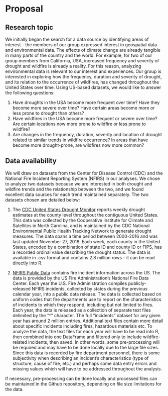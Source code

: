 # Proposal

## Research topic
We initially began the search for a data source by identifying areas of interest - the members of our group expressed interest in geospatial data and environmental data. 
The effects of climate change are already tangible in many parts of the country and the world. For example, for two of our group members from California, USA,
increased frequency and severity of drought and wildfire is already a reality. For this reason, analyzing environmental data is relevant to our interest and experiences. 
Our group is interested in exploring how the frequency, duration and severity of drought, and its relation to the occurrence of wildfires, has changed throughout the 
United States over time. Using US-based datasets, we would like to answer the following questions: 

  1. Have droughts in the USA become more frequent over time? Have they become more severe over time? Have certain areas become
  more or less prone to drought than others?
  2. Have wildfires in the USA become more frequent or severe over time? Are certain locations now more prone to wildfire or less prone to wildfire?
  3. Are changes in the frequency, duration, severity and location of drought related to similar trends in wildfire occurrence? In areas that have become more drought-prone, 
  are wildfires now more common?

## Data availability
  We will draw on datasets from the Center for Disease Control (CDC) and the National Fire Incident Reporting System (NFIRS) in our analyses. 
  We chose to analyze two datasets because we are interested in both drought and wildfire trends and the relationship between the two, and we 
  found excellent data sources for each trend maintained separately. The two datasets chosen are detailed below:
  
  1. The [CDC United States Drought Monitor](https://data.cdc.gov/Environmental-Health-Toxicology/United-States-Drought-Monitor-2000-2016/spsk-9jj6) 
  reports weekly drought estimates at the county level throughout the contiguous United States. This data was collected by the Cooperative Institute for Climate and Satellites 
  in North Carolina, and is maintained by the CDC National Environmental Public Health Tracking Network to generate drought measures. The data spans a time period between 2000-2016 
  and was last updated November 27, 2018. Each week, each county in the United States, encoded by a combination of state ID and county ID or FIPS, has a recorded ordinal value 
  describing the drought status. The data is available in .csv format and contains 2.8 million rows - it can be read directly into R.
  
  
  2. [NFIRS Public Data](https://www.fema.gov/about/openfema/data-sets/fema-usfa-nfirs-annual-data) contains fire incident information across the US. The data is provided by the
   US Fire Administration's National Fire Data Center. Each year the U.S. Fire Administration compiles publicly-released NFIRS incidents, collected by states during the previous 
   calendar year, into a public data release. The data is collected based on uniform codes that fire departments use to report on the characteristics of incidents to which they 
   respond, including but not limited to fires. Each year, the data is released as a collection of separate text files delimited by the "^" character. The full "incidents" dataset 
   for any given year has around 2 million entries. Additional text files contain more detail about specific incidents including fires, hazardous materials etc. To analyze the data, 
   the text files for each year will have to be read into R, then combined into one DataFrame and filtered only to include wildfire-related incidents, then saved. In other words, 
   some pre-processing will be required and may have to be done locally due to the large file sizes. Since this data is recorded by fire department personnel, there is some 
   subjectivity when describing an incident's characteristics (type of structure, cause of fire, etc.) and perhaps some data entry errors and missing values which will have to be 
   addressed throughout the analysis.
  
If necessary, pre-processing can be done locally and processed files can be maintained in the Github repository, depending on file size limitations for the data. 
